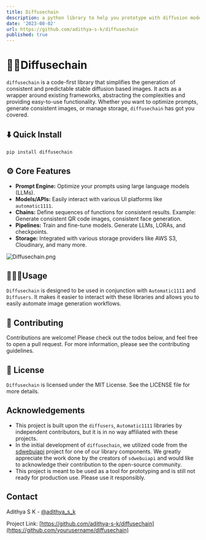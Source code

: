 ```yaml
---
title: Diffusechain
description: a python library to help you prototype with diffusion models
date: '2023-08-02'
url: https://github.com/adithya-s-k/diffusechain
published: true
---
```


# 🎨🔗Diffusechain

`diffusechain` is a code-first library that simplifies the generation of consistent and predictable stable diffusion based images. It acts as a wrapper around existing frameworks, abstracting the complexities and providing easy-to-use functionality. Whether you want to optimize prompts, generate consistent images, or manage storage, `diffusechain` has got you covered.

## ⬇️ Quick Install

```python
pip install diffusechain
```

## ⚙️ Core Features

- **Prompt Engine:** Optimize your prompts using large language models (LLMs).
- **Models/APIs:** Easily interact with various UI platforms like `automatic1111`.
- **Chains:** Define sequences of functions for consistent results. Example: Generate consistent QR code images, consistent face generation.
- **Pipelines:** Train and fine-tune models. Generate LLMs, LORAs, and checkpoints.
- **Storage:** Integrated with various storage providers like AWS S3, Cloudinary, and many more.

![Diffusechain.png](https://res.cloudinary.com/dbl53sidm/image/upload/v1689106774/Diffusechain_hijtei.png)

## 👨🏼‍💻Usage

`Diffusechain` is designed to be used in conjunction with `Automatic1111` and `Diffusers`. It makes it easier to interact with these libraries and allows you to easily automate image generation workflows.

## 🤝 Contributing

Contributions are welcome! Please check out the todos below, and feel free to open a pull request. For more information, please see the contributing guidelines.

## 📜 License

`Diffusechain` is licensed under the MIT License. See the LICENSE file for more details.

## Acknowledgements

- This project is built upon the `diffusers`, `Automatic1111` libraries by independent contributors, but it is in no way affiliated with these projects.
- In the initial development of `diffusechain`, we utilized code from the [sdwebuiapi](https://github.com/mix1009/sdwebuiapi) project for one of our library components. We greatly appreciate the work done by the creators of `sdwebuiapi` and would like to acknowledge their contribution to the open-source community.
- This project is meant to be used as a tool for prototyping and is still not ready for production use. Please use it responsibly.

## **Contact**

Adithya S K - [@adithya_s_k](https://twitter.com/adithya_s_k)

Project Link: [https://github.com/adithya-s-k/diffusechain](https://github.com/yourusername/diffusechain)
